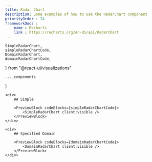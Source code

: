 ```yaml
---
title: Radar Chart
description: Some examples of how to use the RadarChart component
priorityOrder : 74
frameworkDocs : 
    name : Recharts
    link : https://recharts.org/en-US/api/RadarChart
---
```


    SimpleRadarChart,
    simpleRadarChartCode,
    DomainRadarChart,
    domainRadarChartCode,
} from "@react-ui/visualizations"

    ..._components
}

<div className="space-y-20">

    <div>
        ## Simple

        <PreviewBlock codeBlocks={simpleRadarChartCode}>
            <SimpleRadarChart client:visible />
        </PreviewBlock>
    </div>

    <div>
        ## Specified Domain

        <PreviewBlock codeBlocks={domainRadarChartCode}>
            <DomainRadarChart client:visible />
        </PreviewBlock>
    </div>
</div>
